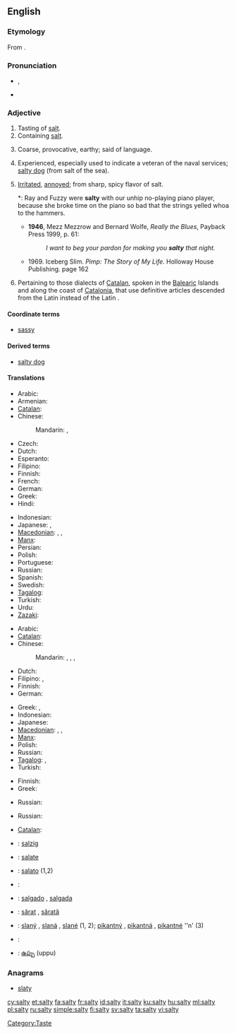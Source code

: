==English==

===Etymology===
From {{suffix|salt|y}}.

===Pronunciation===
* {{a|UK}} {{IPA|/ˈsɒl.ti/}}, {{SAMPA|/"sQl.ti/}}
* {{rhymes|ɒlti}}

===Adjective===
{{en-adj|salti|er}}

# Tasting of [[salt]].
# Containing [[salt]].
# {{figuratively}} Coarse, provocative, earthy; said of language.
# {{figuratively}} Experienced, especially used to indicate a veteran of the naval services; [[salty dog]] (from salt of the sea).
# {{US|_|slang}} [[irritated|Irritated]], [[annoyed]]; from sharp, spicy flavor of salt.
#*: Ray and Fuzzy were '''salty''' with our unhip no-playing piano player, because she broke time on the piano so bad that the strings yelled whoa to the hammers.
#* '''1946''', Mezz Mezzrow and Bernard Wolfe, ''Really the Blues'', Payback Press 1999, p. 61:
#*: ''I want to beg your pardon for making you '''salty''' that night.''
#* 1969. Iceberg Slim. ''Pimp: The Story of My Life''. Holloway House Publishing. page 162
# {{linguistics}} Pertaining to those dialects of [[Catalan]], spoken in the [[Balearic]] Islands and along the coast of [[Catalonia]], that use definitive articles descended from the Latin {{term|lang=la|ipse||self}} instead of the Latin {{term|lang=la|ille||that}}.

====Coordinate terms====
* {{sense|irritated attitude}} [[sassy]]

====Derived terms====
* {{sense|experienced sailor}} [[salty dog]]

====Translations====
{{trans-top|tasting of salt}}
* Arabic: {{t|ar|مالح|tr=maaliH}}
* Armenian: {{t|hy|աղի|tr=aġi}}
* [[Catalan]]: {{t-|ca|salat}}
* Chinese:
*: Mandarin: {{t-|cmn|鹹|tr=xián|sc=Hani}}, {{t-|cmn|咸|tr=xián|sc=Hani}}
* Czech: {{t+|cs|slaný}}
* Dutch: {{t+|nl|zout}}
* Esperanto: {{t-|eo|sala|xs=Esperanto}}
* Filipino: {{tø|fil|maalat}}
* Finnish: {{t+|fi|suolainen}}
* French: {{t+|fr|salé}}
* German: {{t+|de|salzig}}
* Greek: {{t+|el|αλμυρός|m|tr=almyrós}}
* Hindi: {{t-|hi|नमकीन|tr=namakīn|xs=Hindi}}
{{trans-mid}}
* Indonesian: {{t+|id|asin|xs=Indonesian}}
* Japanese: {{t|ja|塩っぱい|tr=しょっぱい, shoppai}},  {{t|ja|塩辛い|tr=しおからい, shiokarai}}
* [[Macedonian]]: {{t|mk|солен|m|tr=sólen}},  {{t|mk|солена|f|tr=sólena}},  {{t|mk|солено|n|tr=sóleno}}
* [[Manx]]: {{t|gv|sailjey}}
* Persian: {{t-|fa|نمکین|tr=namakin|xs=Persian}}
* Polish: {{t+|pl|słony}}
* Portuguese: {{t+|pt|salgado|m}}
* Russian: {{t+|ru|солёный|tr=soljónyj}}
* Spanish: {{t-|es|salado}}
* Swedish: {{t+|sv|salt}}
* [[Tagalog]]: {{t|tl|maalat|xs=Tagalog}}
* Turkish: {{t+|tr|tuzlu}}
* Urdu: {{t-|ur|نمکین|tr=namakīn|xs=Urdu}}
* [[Zazaki]]: {{tø|zza|solın}}
{{trans-bottom}}

{{trans-top|containing salt}}
* Arabic: {{t|ar|ملحي|tr=mílHiy}}
* [[Catalan]]: {{t-|ca|salat}}
* Chinese:
*: Mandarin: {{t-|cmn|鹹|tr=xián|sc=Hani}}, {{t-|cmn|咸|tr=xián|sc=Hani}},  {{t-|cmn|鹽|alt=鹽的|sc=Hani}},  {{t-|cmn|盐|alt=盐的|tr=yán-de|sc=Hani}}
* Dutch: {{t+|nl|zout}}
* Filipino: {{tø|fil|maalat}},  {{tø|fil|maasin}}
* Finnish: {{t+|fi|suolainen}}
* German: {{t+|de|salzhaltig}}
{{trans-mid}}
* Greek: {{t+|el|αλατούχος|m|f|tr=alatoúchos}},  {{t|el|αλατώδης|m|f|tr=alatódis}}
* Indonesian: {{t+|id|asin|xs=Indonesian}}
* Japanese: {{t|ja|塩っぱい|tr=しょっぱい, shoppai}}
* [[Macedonian]]: {{t|mk|солен|m|tr=sólen}},  {{t|mk|солена|f|tr=sólena}},  {{t|mk|солено|n|tr=sóleno}}
* [[Manx]]: {{t|gv|sailjey}}
* Polish: {{t+|pl|słony}}
* Russian: {{t+|ru|солёный|tr=soljónyj}}
* [[Tagalog]]: {{t|tl|maalat|xs=Tagalog}},  {{t|tl|maasin|xs=Tagalog}}
* Turkish: {{t+|tr|tuzlu}}
{{trans-bottom}}

{{trans-top|of language: coarse, provocative}}
* Finnish: {{t+|fi|rasvainen}}
* Greek: {{t|el|πνευματώδης|m|f|tr=pnevmatódis}}
{{trans-mid}}
* Russian: {{t+|ru|солёный|tr=soljónyj}}
{{trans-bottom}}

{{trans-top|experienced}}
* Russian: {{t|ru|бывалый|tr=byvályj}}
{{trans-mid}}
{{trans-bottom}}

{{trans-top|pertaining to article usage in Catalan dialects}}
* [[Catalan]]: {{t-|ca|salat}}
{{trans-mid}}
{{trans-bottom}}

{{checktrans-top}}

* {{ttbc|de}}: [[salzig]]
* {{ttbc|ia}}: [[salate]]
* {{ttbc|it}}: [[salato]] {{m}} (1,2)
{{trans-mid}}
* {{ttbc|no}}: {{l|no|salt}}
* {{ttbc|pt}}: [[salgado]] {{m}}, [[salgada]] {{f}}
* {{ttbc|ro}}: [[sărat]] {{m}}, [[sărată]] {{f}}
* {{ttbc|sk}}: [[slaný]] {{m}}, [[slaná]] {{f}}, [[slané]] {{n}} (1, 2); [[pikantný]] {{m}}, [[pikantná]] {{f}}, [[pikantné]] ''n' (3)
* {{ttbc|sv}}: {{t+|sv|salt}}
* {{ttbc|te}}: [[ఉప్పు]] (uppu)
{{trans-bottom}}

===Anagrams===
* [[slaty#English|slaty]]

[[cy:salty]]
[[et:salty]]
[[fa:salty]]
[[fr:salty]]
[[id:salty]]
[[it:salty]]
[[ku:salty]]
[[hu:salty]]
[[ml:salty]]
[[pl:salty]]
[[ru:salty]]
[[simple:salty]]
[[fi:salty]]
[[sv:salty]]
[[ta:salty]]
[[vi:salty]]
[[Category:Taste]]